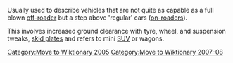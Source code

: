 [[Category:Move to Wiktionary 2005]]
[[Category:Move to Wiktionary 2007-08]]
{{Wikify|date=August 2007}}
Usually used to describe vehicles that are not quite as capable as a full blown [[off-roader]] but a step above 'regular' cars ([[on-roaders]]).

This involves increased ground clearance with tyre, wheel, and suspension tweaks, [[skid plates]] and refers to mini [[SUV]] or wagons.
